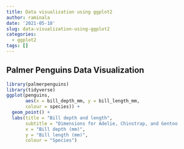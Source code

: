 ```yaml
---
title: Data visualization using ggplot2
author: raminala
date: '2021-05-18'
slug: data-visualization-using-ggplot2
categories:
  - ggplot2
tags: []
---
```


## Palmer Penguins Data Visualization
```r
library(palmerpenguins)
library(tidyverse)
ggplot(penguins, 
       aes(x = bill_depth_mm, y = bill_length_mm,
       colour = species)) +
  geom_point() +
  labs(title = "Bill depth and length",
       subtitle = "Dimensions for Adelie, Chinstrap, and Gentoo                        Penguins",
       x = "Bill depth (mm)",
       y = "Bill length (mm)",
       colour = "Species")
```
